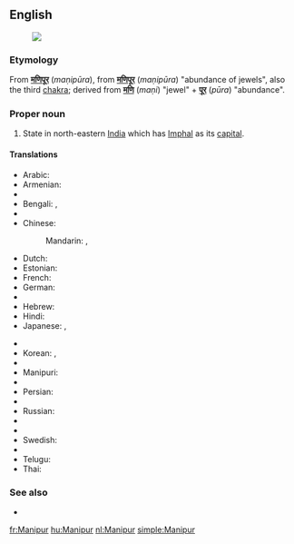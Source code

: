 ==English==
{{wikipedia}}
[[Image:Manipur in India (disputed hatched).svg|thumb|]]
===Etymology===
From {{etyl|hi}} '''[[मणिपूर]]''' (''maṇipūra''), from {{etyl|sa}} '''[[मणिपूर]]''' (''maṇipūra'') "abundance of jewels", also the third [[chakra]]; derived from '''[[मणि]]''' (''maṇi'') "jewel" + '''[[पूर]]''' (''pūra'') "abundance".

===Proper noun===
{{en-proper noun}}

# State in north-eastern [[India]] which has [[Imphal]] as its [[capital]].

====Translations====
{{trans-top|Manipur, India}}
* Arabic: {{t-|ar|مانيبور|m|tr=manibuur}}
* Armenian: {{t-|hy|Մանիպուր|tr=Manipur}}
* {{trreq|Assamese}}
* Bengali: {{t-|bn|মিণপুর|tr=miṇapura|sc=Beng}}, {{t-|bn|মণিপুর|sc=Beng}}
* {{trreq|Chhattisgarhi}}
* Chinese:
*: Mandarin: {{t|cmn|曼尼普爾邦|tr=Běndìzhìlǐ|sc=Hani}}, {{t|cmn|曼尼普尔邦|tr=Mànnípǔ'ěr-bāng|sc=Hani}}
* Dutch: {{t+|nl|Manipur}}
* Estonian: {{t-|et|Manipur}}
* French: {{t+|fr|Manipur}}
* German: {{t-|de|Manipur}}
* {{trreq|Gujarati}}
* Hebrew: {{t-|he|מאניפור}}
* Hindi: {{t-|hi|मणिपूर|tr=maṇipūr}}
* Japanese: {{t-|ja|マニプル州|tr=Manipuru-shū}}, {{t-|ja|マニプル|tr=Manipuru}}
{{trans-mid}}
* {{trreq|Kannada}}
* Korean: {{t-|ko|마니푸르 주|tr=Manipureu ju|sc=Hang}},  {{t-|ko|마니푸르|tr=Manipureu|sc=Hang}}
* {{trreq|Malayalam}}
* Manipuri: {{tø|mni|মণিপুর|tr=maṇipur}}
* {{trreq|Oriya}}
* Persian: {{t-|fa|مانی‌پور}}
* {{trreq|Punjabi}}
* Russian: {{t-|ru|Манипур|m|tr=Manipúr}}
* {{trreq|Santali}}
* {{trreq|Sikkimese}}
* Swedish: {{t-|sv|Manipur}}
* {{trreq|Tamil}}
* Telugu: {{t+|te|మణిపూర్}}
* Thai: {{t-|th|รัฐมณีปุระ|tr=rát má-nee-bpù-rá}}
{{trans-bottom}}

===See also===
* {{list|en|states of India}}


[[fr:Manipur]]
[[hu:Manipur]]
[[nl:Manipur]]
[[simple:Manipur]]